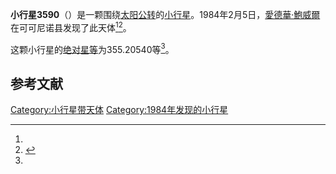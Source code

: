 {{Infobox planet
| bgcolour = #FFFFC0
| name = 3590 Holst
| symbol = 
| image = 
| caption = 
| discovery = yes
| discovery_ref = 
| discoverer = [[愛德華·鮑威爾|愛德華·鮑威爾]]
| discovery_site = [[可可尼诺县|可可尼诺县]] 
| discovered = 1984年2月5日
| designations = yes
| mp_name = 
| named_after = 
| alt_names = 1984 CQ/ 1954 JC / 1974 FE1
| mp_category = [[主带小行星|主带小行星]]
| orbit_ref = <ref name="a">[http://ssd.jpl.nasa.gov/sbdb.cgi?sstr=3590 3590 Holst] {{Wayback|url=http://ssd.jpl.nasa.gov/sbdb.cgi?sstr=3590 |date=20210720031451 }}，小行星數據庫瀏覽器（JPL Small-Body Database Browser）－[[美国国家航空航天局|美国国家航空航天局]]喷气推进实验室</ref>
| epoch = 2456400.5 (2013年4月18日更新)
| aphelion = {{convert|2.4327554|AU|km|3|abbr=on|lk=out}}
| perihelion = {{convert|2.0686844|AU|km|3|abbr=on}}
| semimajor = {{convert|2.2507199|AU|km|3|abbr=on}}
| eccentricity = 0.0808788
| period = 1233.333722 [[日|日]]<br />3.38[[儒略年|儒略年]]
| avg_speed = 
| inclination = 6.70477
| asc_node = 128.67350
| mean_anomaly = 
| arg_peri = 355.20540
| satellites = 
| physical_characteristics = yes
| dimensions = 
| mass = 
| density = 
| surface_grav = 
| escape_velocity = 
| sidereal_day = 
| axial_tilt = 
| pole_ecliptic_lat = 
| pole_ecliptic_lon = 
| albedo = 
| temperatures= 
| temp_name1 = 
| mean_temp_1 = 
| max_temp_1 = 
| temp_name2 = 
| max_temp_2 = 
| spectral_type = 
| abs_magnitude = 355.20540
}}

'''小行星3590'''（{{lang-en|3590 Holst}}）是一颗围绕[[太阳|太阳]][[公转|公转]]的[[小行星|小行星]]。1984年2月5日，[[愛德華·鮑威爾|愛德華·鮑威爾]]在可可尼诺县发现了此天体<ref name="a" /><ref>{{cite news|title=小行星列表|url=http://cfa-www.harvard.edu/iau/lists/NumberedMPs.txt|accessdate=2013-07-08|newspaper=哈佛大学|archive-date=2008-05-17|archive-url=https://web.archive.org/web/20080517010638/http://cfa-www.harvard.edu/iau/lists/NumberedMPs.txt|dead-url=no}}</ref>。

这颗小行星的[[绝对星等|绝对星等]]为355.20540等<ref name="a" />。

==参考文献==
{{reflist}}
{{Minor Planet Number|[[小行星3589|小行星3589]]|[[小行星3591|小行星3591]]}}

{{小天体}}

[[Category:小行星带天体|Category:小行星带天体]]
[[Category:1984年发现的小行星|Category:1984年发现的小行星]]

{{asteroid-stub}}